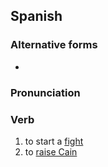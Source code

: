 ==Spanish==

===Alternative forms===
* {{alter|es|armar un san Quintín||rare}}

===Pronunciation===
{{es-IPA}}

===Verb===
{{es-verb}}

# to start a [[fight]]
# to [[raise Cain]]
#: {{ux|es|se armó la de San Quintín|a tremendous row/fight/quarrel broke out.|inline=1}}

{{cln|es|idioms}}